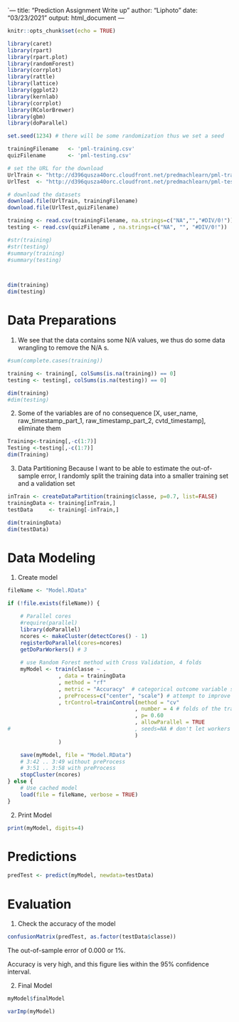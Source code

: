 `---
title: "Prediction Assignment Write up"
author: "Liphoto"
date: "03/23/2021"
output: html_document
---

```r
knitr::opts_chunk$set(echo = TRUE)
```

```r

library(caret)
library(rpart)
library(rpart.plot)
library(randomForest)
library(corrplot)
library(rattle)
library(lattice)
library(ggplot2)
library(kernlab)
library(corrplot)
library(RColorBrewer)
library(gbm)
library(doParallel)

set.seed(1234) # there will be some randomization thus we set a seed

```


```r

trainingFilename   <- 'pml-training.csv'
quizFilename       <- 'pml-testing.csv'

# set the URL for the download
UrlTrain <- "http://d396qusza40orc.cloudfront.net/predmachlearn/pml-training.csv"
UrlTest  <- "http://d396qusza40orc.cloudfront.net/predmachlearn/pml-testing.csv"

# download the datasets
download.file(UrlTrain, trainingFilename)
download.file(UrlTest,quizFilename)

```

```r

training <- read.csv(trainingFilename, na.strings=c("NA","","#DIV/0!"))
testing <- read.csv(quizFilename , na.strings=c("NA", "", "#DIV/0!"))

#str(training)
#str(testing)
#summary(training)
#summary(testing)



dim(training)
dim(testing)

```
# Data Preparations
1. We see that the data contains some N/A values, we thus do some data wrangling to remove the N/A s.


```r

#sum(complete.cases(training))

training <- training[, colSums(is.na(training)) == 0] 
testing <- testing[, colSums(is.na(testing)) == 0]

dim(training)
#dim(testing)

```

2. Some of the variables are of no consequence [X, user_name, raw_timestamp_part_1, raw_timestamp_part_2, cvtd_timestamp], eliminate them
```r
Training<-training[,-c(1:7)]
Testing <-testing[,-c(1:7)]
dim(Training)

```

3. Data Partitioning
Because I want to be able to estimate the out-of-sample error, I randomly split the training data into a smaller training set  and a validation set

```r
inTrain <- createDataPartition(training$classe, p=0.7, list=FALSE)
trainingData <- training[inTrain,]
testData     <- training[-inTrain,]

dim(trainingData)
dim(testData)
```


# Data Modeling
1. Create model
```r
fileName <- "Model.RData"

if (!file.exists(fileName)) {

    # Parallel cores  
    #require(parallel)
    library(doParallel)
    ncores <- makeCluster(detectCores() - 1)
    registerDoParallel(cores=ncores)
    getDoParWorkers() # 3
    
    # use Random Forest method with Cross Validation, 4 folds
    myModel <- train(classe ~ .
                , data = trainingData
                , method = "rf"
                , metric = "Accuracy"  # categorical outcome variable so choose accuracy
                , preProcess=c("center", "scale") # attempt to improve accuracy by normalizing
                , trControl=trainControl(method = "cv"
                                        , number = 4 # folds of the training data
                                        , p= 0.60
                                        , allowParallel = TRUE 
#                                       , seeds=NA # don't let workers set seed 
                                        )
                )

    save(myModel, file = "Model.RData")
    # 3:42 .. 3:49 without preProcess
    # 3:51 .. 3:58 with preProcess
    stopCluster(ncores)
} else {
    # Use cached model  
    load(file = fileName, verbose = TRUE)
}

```
2. Print Model
```r
print(myModel, digits=4)
```
# Predictions
```r
predTest <- predict(myModel, newdata=testData)
```
# Evaluation
1. Check the accuracy of the model
```r
confusionMatrix(predTest, as.factor(testData$classe))
```
The out-of-sample error of 0.000 or 1%.




Accuracy is very high, and this figure lies within the 95% confidence interval.

2. Final Model
```r
myModel$finalModel
```
```r
varImp(myModel)
```













